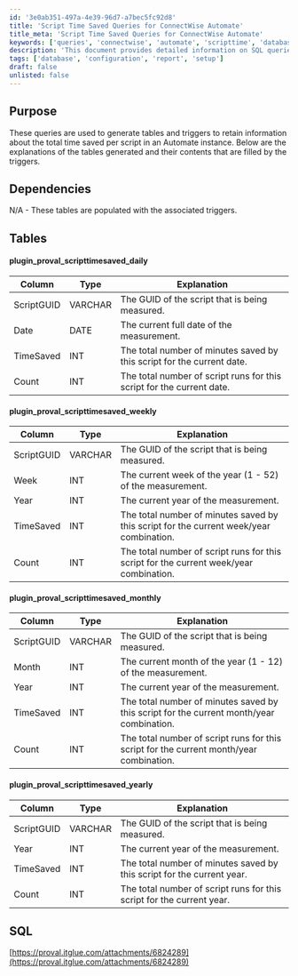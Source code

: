 ```yaml
---
id: '3e0ab351-497a-4e39-96d7-a7bec5fc92d8'
title: 'Script Time Saved Queries for ConnectWise Automate'
title_meta: 'Script Time Saved Queries for ConnectWise Automate'
keywords: ['queries', 'connectwise', 'automate', 'scripttime', 'database']
description: 'This document provides detailed information on SQL queries used to create tables and triggers that track the total time saved by scripts in a ConnectWise Automate instance. It explains the structure and purpose of each table generated, including daily, weekly, monthly, and yearly tracking of script execution and time savings.'
tags: ['database', 'configuration', 'report', 'setup']
draft: false
unlisted: false
---
```

## Purpose

These queries are used to generate tables and triggers to retain information about the total time saved per script in an Automate instance. Below are the explanations of the tables generated and their contents that are filled by the triggers.

## Dependencies

N/A - These tables are populated with the associated triggers.

## Tables

#### plugin_proval_scripttimesaved_daily

| Column       | Type    | Explanation                                                      |
|--------------|---------|------------------------------------------------------------------|
| ScriptGUID   | VARCHAR | The GUID of the script that is being measured.                  |
| Date         | DATE    | The current full date of the measurement.                        |
| TimeSaved    | INT     | The total number of minutes saved by this script for the current date. |
| Count        | INT     | The total number of script runs for this script for the current date. |

#### plugin_proval_scripttimesaved_weekly

| Column       | Type    | Explanation                                                      |
|--------------|---------|------------------------------------------------------------------|
| ScriptGUID   | VARCHAR | The GUID of the script that is being measured.                  |
| Week         | INT     | The current week of the year (1 - 52) of the measurement.      |
| Year         | INT     | The current year of the measurement.                            |
| TimeSaved    | INT     | The total number of minutes saved by this script for the current week/year combination. |
| Count        | INT     | The total number of script runs for this script for the current week/year combination. |

#### plugin_proval_scripttimesaved_monthly

| Column       | Type    | Explanation                                                      |
|--------------|---------|------------------------------------------------------------------|
| ScriptGUID   | VARCHAR | The GUID of the script that is being measured.                  |
| Month        | INT     | The current month of the year (1 - 12) of the measurement.     |
| Year         | INT     | The current year of the measurement.                            |
| TimeSaved    | INT     | The total number of minutes saved by this script for the current month/year combination. |
| Count        | INT     | The total number of script runs for this script for the current month/year combination. |

#### plugin_proval_scripttimesaved_yearly

| Column       | Type    | Explanation                                                      |
|--------------|---------|------------------------------------------------------------------|
| ScriptGUID   | VARCHAR | The GUID of the script that is being measured.                  |
| Year         | INT     | The current year of the measurement.                            |
| TimeSaved    | INT     | The total number of minutes saved by this script for the current year. |
| Count        | INT     | The total number of script runs for this script for the current year. |

## SQL

[https://proval.itglue.com/attachments/6824289](https://proval.itglue.com/attachments/6824289)











